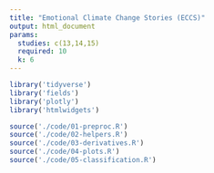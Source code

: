 ```yaml
---
title: "Emotional Climate Change Stories (ECCS)"
output: html_document
params:
  studies: c(13,14,15)
  required: 10
  k: 6
---
```


```r
library('tidyverse')
library('fields')
library('plotly')
library('htmlwidgets')

source('./code/01-preproc.R')
source('./code/02-helpers.R')
source('./code/03-derivatives.R')
source('./code/04-plots.R')
source('./code/05-classification.R')
```
